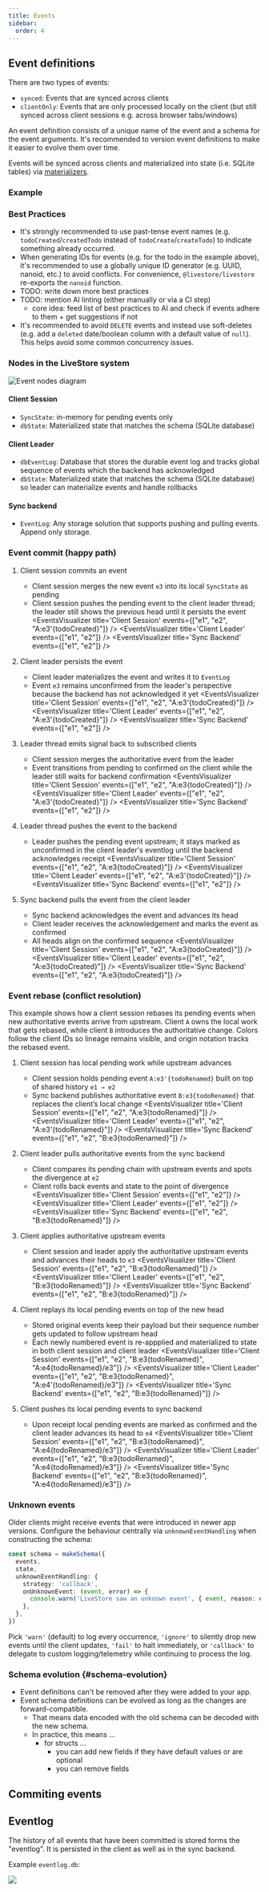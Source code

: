 ```yaml
---
title: Events
sidebar:
  order: 4
---
```



## Event definitions

There are two types of events:

- `synced`: Events that are synced across clients
- `clientOnly`: Events that are only processed locally on the client (but still synced across client sessions e.g. across browser tabs/windows)

An event definition consists of a unique name of the event and a schema for the event arguments. It's recommended to version event definitions to make it easier to evolve them over time.

Events will be synced across clients and materialized into state (i.e. SQLite tables) via [materializers](/reference/state/materializers).

### Example

<EventSchemaSnippet />

### Best Practices

- It's strongly recommended to use past-tense event names (e.g. `todoCreated`/`createdTodo` instead of `todoCreate`/`createTodo`) to indicate something already occurred.
- When generating IDs for events (e.g. for the todo in the example above), it's recommended to use a globally unique ID generator (e.g. UUID, nanoid, etc.) to avoid conflicts. For convenience, `@livestore/livestore` re-exports the `nanoid` function.
- TODO: write down more best practices
- TODO: mention AI linting (either manually or via a CI step)
  - core idea: feed list of best practices to AI and check if events adhere to them + get suggestions if not
- It's recommended to avoid `DELETE` events and instead use soft-deletes (e.g. add a `deleted` date/boolean column with a default value of `null`). This helps avoid some common concurrency issues.

### Nodes in the LiveStore system

<div class="bg-gray-800 dark:bg-transparent rounded-lg p-4">
  <Image src={eventNodesImg} alt="Event nodes diagram" />
</div>

#### Client Session
- `SyncState`: in-memory for pending events only
- `dbState`: Materialized state that matches the schema (SQLite database)

#### Client Leader
- `dbEventLog`: Database that stores the durable event log and tracks global sequence of events which the backend has acknowledged
- `dbState`: Materialized state that matches the schema (SQLite database) so leader can materialize events and handle rollbacks

#### Sync backend
- `EventLog`: Any storage solution that supports pushing and pulling events. Append only storage.

### Event commit (happy path)

1. Client session commits an event
    - Client session merges the new event `e3` into its local `SyncState` as pending
    - Client session pushes the pending event to the client leader thread; the leader still shows the previous head until it persists the event
    <EventsVisualizer title='Client Session' events={["e1", "e2", "A:e3'{todoCreated}"]} />
    <EventsVisualizer title='Client Leader' events={["e1", "e2"]} />
    <EventsVisualizer title='Sync Backend' events={["e1", "e2"]} />

2. Client leader persists the event
    - Client leader materializes the event and writes it to `EventLog`
    - Event `e3` remains unconfirmed from the leader's perspective because the backend has not acknowledged it yet
    <EventsVisualizer title='Client Session' events={["e1", "e2", "A:e3'{todoCreated}"]} />
    <EventsVisualizer title='Client Leader' events={["e1", "e2", "A:e3'{todoCreated}"]} />
    <EventsVisualizer title='Sync Backend' events={["e1", "e2"]} />

3. Leader thread emits signal back to subscribed clients
    - Client session merges the authoritative event from the leader
    - Event transitions from pending to confirmed on the client while the leader still waits for backend confirmation
    <EventsVisualizer title='Client Session' events={["e1", "e2", "A:e3{todoCreated}"]} />
    <EventsVisualizer title='Client Leader' events={["e1", "e2", "A:e3'{todoCreated}"]} />
    <EventsVisualizer title='Sync Backend' events={["e1", "e2"]} />

4. Leader thread pushes the event to the backend
    - Leader pushes the pending event upstream; it stays marked as unconfirmed in the client leader's eventlog until the backend acknowledges receipt
    <EventsVisualizer title='Client Session' events={["e1", "e2", "A:e3{todoCreated}"]} />
    <EventsVisualizer title='Client Leader' events={["e1", "e2", "A:e3'{todoCreated}"]} />
    <EventsVisualizer title='Sync Backend' events={["e1", "e2"]} />

5. Sync backend pulls the event from the client leader
    - Sync backend acknowledges the event and advances its head
    - Client leader receives the acknowledgement and marks the event as confirmed
    - All heads align on the confirmed sequence
    <EventsVisualizer title='Client Session' events={["e1", "e2", "A:e3{todoCreated}"]} />
    <EventsVisualizer title='Client Leader' events={["e1", "e2", "A:e3{todoCreated}"]} />
    <EventsVisualizer title='Sync Backend' events={["e1", "e2", "A:e3{todoCreated}"]} />

### Event rebase (conflict resolution)

This example shows how a client session rebases its pending events when new authoritative events arrive from upstream. Client `A` owns the local work that gets rebased, while client `B` introduces the authoritative change. Colors follow the client IDs so lineage remains visible, and origin notation tracks the rebased event.

1. Client session has local pending work while upstream advances
    - Client session holds pending event `A:e3'{todoRenamed}` built on top of shared history `e1 → e2`
    - Sync backend publishes authoritative event `B:e3{todoRenamed}` that replaces the client’s local change
    <EventsVisualizer title='Client Session' events={["e1", "e2", "A:e3{todoRenamed}"]} />
    <EventsVisualizer title='Client Leader' events={["e1", "e2", "A:e3'{todoRenamed}"]} />
    <EventsVisualizer title='Sync Backend' events={["e1", "e2", "B:e3{todoRenamed}"]} />

2. Client leader pulls authoritative events from the sync backend
    - Client compares its pending chain with upstream events and spots the divergence at `e2`
    - Client rolls back events and state to the point of divergence
    <EventsVisualizer title='Client Session' events={["e1", "e2"]} />
    <EventsVisualizer title='Client Leader' events={["e1", "e2"]} />
    <EventsVisualizer title='Sync Backend' events={["e1", "e2", "B:e3{todoRenamed}"]} />

3. Client applies authoritative upstream events
    - Client session and leader apply the authoritative upstream events and advances their heads to `e3`
    <EventsVisualizer title='Client Session' events={["e1", "e2", "B:e3{todoRenamed}"]} />
    <EventsVisualizer title='Client Leader' events={["e1", "e2", "B:e3{todoRenamed}"]} />
    <EventsVisualizer title='Sync Backend' events={["e1", "e2", "B:e3{todoRenamed}"]} />

4. Client replays its local pending events on top of the new head
    - Stored original events keep their payload but their sequence number gets updated to follow upstream head
    - Each newly numbered event is re-appplied and materialized to state in both client session and client leader
    <EventsVisualizer title='Client Session' events={["e1", "e2", "B:e3{todoRenamed}", "A:e4{todoRenamed}/e3"]} />
    <EventsVisualizer title='Client Leader' events={["e1", "e2", "B:e3{todoRenamed}", "A:e4'{todoRenamed}/e3"]} />
    <EventsVisualizer title='Sync Backend' events={["e1", "e2", "B:e3{todoRenamed}"]} />

5. Client pushes its local pending events to sync backend
    - Upon receipt local pending events are marked as confirmed and the client leader advances its head to `e4`
    <EventsVisualizer title='Client Session' events={["e1", "e2", "B:e3{todoRenamed}", "A:e4{todoRenamed}/e3"]} />
    <EventsVisualizer title='Client Leader' events={["e1", "e2", "B:e3{todoRenamed}", "A:e4{todoRenamed}/e3"]} />
    <EventsVisualizer title='Sync Backend' events={["e1", "e2", "B:e3{todoRenamed}", "A:e4{todoRenamed}/e3"]} />

### Unknown events

Older clients might receive events that were introduced in newer app versions. Configure the behaviour centrally via `unknownEventHandling` when constructing the schema:

```ts
const schema = makeSchema({
  events,
  state,
  unknownEventHandling: {
    strategy: 'callback',
    onUnknownEvent: (event, error) => {
      console.warn('LiveStore saw an unknown event', { event, reason: error.reason })
    },
  },
})
```

Pick `'warn'` (default) to log every occurrence, `'ignore'` to silently drop new events until the client updates, `'fail'` to halt immediately, or `'callback'` to delegate to custom logging/telemetry while continuing to process the log.

### Schema evolution \{#schema-evolution\}

- Event definitions can't be removed after they were added to your app.
- Event schema definitions can be evolved as long as the changes are forward-compatible.
  - That means data encoded with the old schema can be decoded with the new schema.
  - In practice, this means ...
    - for structs ...
      - you can add new fields if they have default values or are optional
      - you can remove fields

## Commiting events

<CommitEventSnippet />

## Eventlog

The history of all events that have been committed is stored forms the "eventlog". It is persisted in the client as well as in the sync backend.

Example `eventlog.db`:

![](https://share.cleanshot.com/R6ny879w+)
